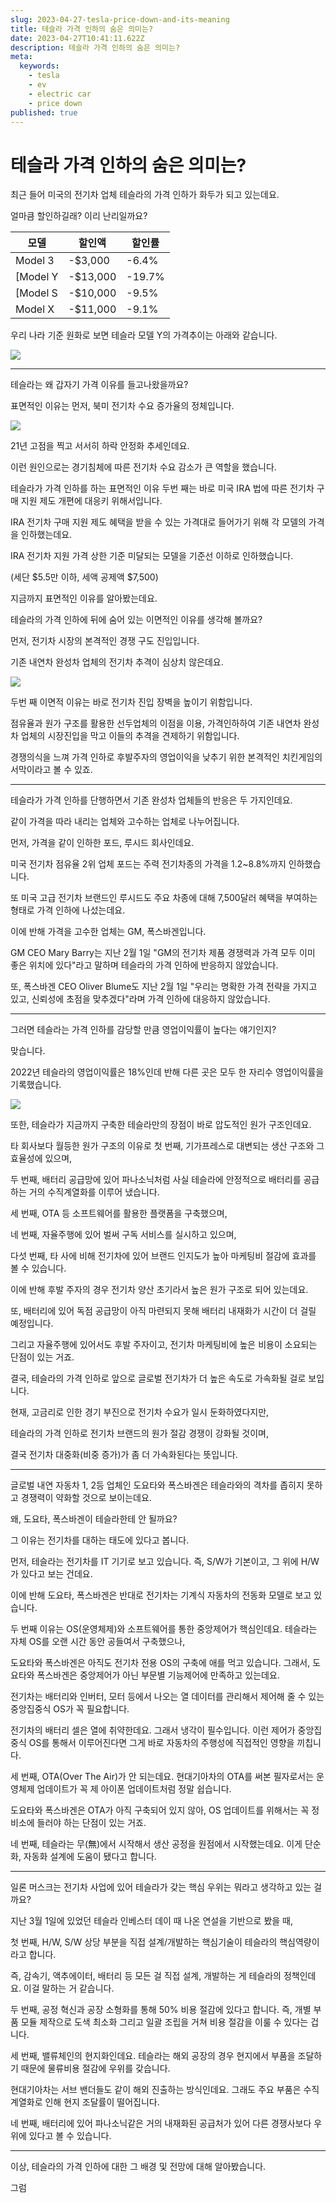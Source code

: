 ```yaml
---
slug: 2023-04-27-tesla-price-down-and-its-meaning
title: 테슬라 가격 인하의 숨은 의미는?
date: 2023-04-27T10:41:11.622Z
description: 테슬라 가격 인하의 숨은 의미는?
meta:
  keywords:
    - tesla
    - ev
    - electric car
    - price down
published: true
---
```


# 테슬라 가격 인하의 숨은 의미는?

최근 들어 미국의 전기차 업체 테슬라의 가격 인하가 화두가 되고 있는데요.

얼마큼 할인하길래? 이리 난리일까요?

| 모델     | 할인액   | 할인률 |
| -------- | -------- | ------ |
| Model 3  | -$3,000  | -6.4%  |
| [Model Y | -$13,000 | -19.7% |
| [Model S | -$10,000 | -9.5%  |
| Model X  | -$11,000 | -9.1%  |

우리 나라 기준 원화로 보면 테슬라 모델 Y의 가격추이는 아래와 같습니다.

![](https://blogger.googleusercontent.com/img/a/AVvXsEhKETvJfSEj7mNKKj2f6Z0Q3qTR3hLCsb498DVL8H5t5PemjZRZ7L6ofqG-Z6Vx0kxzaX092PLp16WaiMijWGobTgPjYmvDrEkR6chHVg-sgx0fYKJ_yFWB1tUlo6jSwbE3el10oX5mZ76xfiTIS-J7PIQ1VqxIHeEjSmcmzcZSQWD3vhv40icu7Ho8)

---

테슬라는 왜 갑자기 가격 이유를 들고나왔을까요?

표면적인 이유는 먼저, 북미 전기차 수요 증가율의 정체입니다.

![](https://blogger.googleusercontent.com/img/a/AVvXsEh5HMKOE5OMgmQ_ScpR1mVazd0_W06EmDu8a1lSv619ZPrCCiaZ6U6CHn39av3az-_SaU5sSJBSdKavr4d4wkslkrYq70erPIQ_LlB6JbLq_DAxwPLr2Iaa4NZfXLvt2WEgblsGwwB_WxDgljfT7pK2hTRxNU4MtdLY5JwNdRXA1pTTPh-_B9vBtL-z)

21년 고점을 찍고 서서히 하락 안정화 추세인데요.

이런 원인으로는 경기침체에 따른 전기차 수요 감소가 큰 역할을 했습니다.

테슬라가 가격 인하를 하는 표면적인 이유 두번 째는 바로 미국 IRA 법에 따른 전기차 구매 지원 제도 개편에 대응키 위해서입니다.

IRA 전기차 구매 지원 제도 혜택을 받을 수 있는 가격대로 들어가기 위해 각 모델의 가격을 인하했는데요.

IRA 전기차 지원 가격 상한 기준 미달되는 모델을 기준선 이하로 인하했습니다.

(세단 $5.5만 이하, 세액 공제액 $7,500)

지금까지 표면적인 이유를 알아봤는데요.

테슬라의 가격 인하에 뒤에 숨어 있는 이면적인 이유를 생각해 볼까요?

먼저, 전기차 시장의 본격적인 경쟁 구도 진입입니다.

기존 내연차 완성차 업체의 전기차 추격이 심상치 않은데요.

![](https://blogger.googleusercontent.com/img/a/AVvXsEifGwedvujauzXJVVewq6gWHR_zNfgc171g-Mht1lTnAnJl_F3iuF_FIKSVL8eECiXSzLFSWXIWDNi3LapvrplR80XyyS-wI5jRy5ltHJLrR2Tn4L4GxygdLMmPpSEvD3VeCh-FMnI6JZ1GuEmhW39TXfbymuKHpU0txAIfwXzpW_iWBVrTk-ic4uHG)

두번 째 이면적 이유는 바로 전기차 진입 장벽을 높이기 위함입니다.

점유율과 원가 구조를 활용한 선두업체의 이점을 이용, 가격인하하여 기존 내연차 완성차 업체의 시장진입을 막고 이들의 추격을 견제하기 위함입니다.

경쟁의식을 느껴 가격 인하로 후발주자의 영업이익을 낮추기 위한 본격적인 치킨게임의 서막이라고 볼 수 있죠.

---

테슬라가 가격 인하를 단행하면서 기존 완성차 업체들의 반응은 두 가지인데요.

같이 가격을 따라 내리는 업체와 고수하는 업체로 나누어집니다.

먼저, 가격을 같이 인하한 포드, 루시드 회사인데요.

미국 전기차 점유율 2위 업체 포드는 주력 전기차종의 가격을 1.2~8.8%까지 인하했습니다.

또 미국 고급 전기차 브랜드인 루시드도 주요 차종에 대해 7,500달러 혜택을 부여하는 형태로 가격 인하에 나섰는데요.

이에 반해 가격을 고수한 업체는 GM, 폭스바겐입니다.

GM CEO Mary Barry는 지난 2월 1일 "GM의 전기차 제품 경쟁력과 가격 모두 이미 좋은 위치에 있다"라고 말하며 테슬라의 가격 인하에 반응하지 않았습니다.

또, 폭스바겐 CEO Oliver Blume도 지난 2월 1일 "우리는 명확한 가격 전략을 가지고 있고, 신뢰성에 초점을 맞추겠다"라며 가격 인하에 대응하지 않았습니다.

---

그러면 테슬라는 가격 인하를 감당할 만큼 영업이익률이 높다는 얘기인지?

맞습니다.

2022년 테슬라의 영업이익률은 18%인데 반해 다른 곳은 모두 한 자리수 영업이익률을 기록했습니다.

![](https://blogger.googleusercontent.com/img/a/AVvXsEhxK6n80ReERK8vsaHo6pU4GfbmUr-3xjs22ZJUbRNIFskZnND8g8-XvOYCFVQ8g23xDme_2UyCRPEmOTiLKwNDWx6-JiZbctJXgr3L88c_HCNEzr4QrnMiqljtJRtL1uxaxqDVucvLmXfoG4RVkZeAAvi8h66kIcvCZodEVstOXHrBrpWXMboTbynA)

또한, 테슬라가 지금까지 구축한 테슬라만의 장점이 바로 압도적인 원가 구조인데요.

타 회사보다 월등한 원가 구조의 이유로 첫 번째, 기가프레스로 대변되는 생산 구조와 그 효율성에 있으며,

두 번째, 배터리 공급망에 있어 파나소닉처럼 사실 테슬라에 안정적으로 배터리를 공급하는 거의 수직계열화를 이루어 냈습니다.

세 번째, OTA 등 소프트웨어를 활용한 플랫폼을 구축했으며,

네 번째, 자율주행에 있어 벌써 구독 서비스를 실시하고 있으며,

다섯 번째, 타 사에 비해 전기차에 있어 브랜드 인지도가 높아 마케팅비 절감에 효과를 볼 수 있습니다.

이에 반해 후발 주자의 경우 전기차 양산 초기라서 높은 원가 구조로 되어 있는데요.

또, 배터리에 있어 독점 공급망이 아직 마련되지 못해 배터리 내재화가 시간이 더 걸릴 예정입니다.

그리고 자율주행에 있어서도 후발 주자이고, 전기차 마케팅비에 높은 비용이 소요되는 단점이 있는 거죠.

결국, 테슬라의 가격 인하로 앞으로 글로벌 전기차가 더 높은 속도로 가속화될 걸로 보입니다.

현재, 고금리로 인한 경기 부진으로 전기차 수요가 일시 둔화하였다지만,

테슬라의 가격 인하로 전기차 브랜드의 원가 절감 경쟁이 강화될 것이며,

결국 전기차 대중화(비중 증가)가 좀 더 가속화된다는 뜻입니다.

---

글로벌 내연 자동차 1, 2등 업체인 도요타와 폭스바겐은 테슬라와의 격차를 좁히지 못하고 경쟁력이 약화할 것으로 보이는데요.

왜, 도요타, 폭스바겐이 테슬라한테 안 될까요?

그 이유는 전기차를 대하는 태도에 있다고 봅니다.

먼저, 테슬라는 전기차를 IT 기기로 보고 있습니다. 즉, S/W가 기본이고, 그 위에 H/W가 있다고 보는 건데요.

이에 반해 도요타, 폭스바겐은 반대로 전기차는 기계식 자동차의 전동화 모델로 보고 있습니다.

두 번째 이유는 OS(운영체제)와 소프트웨어를 통한 중앙제어가 핵심인데요. 테슬라는 자체 OS를 오랜 시간 동안 공들여서 구축했으나,

도요타와 폭스바겐은 아직도 전기차 전용 OS의 구축에 애를 먹고 있습니다. 그래서, 도요타와 폭스바겐은 중앙제어가 아닌 부문별 기능제어에 만족하고 있는데요.

전기차는 배터리와 인버터, 모터 등에서 나오는 열 데이터를 관리해서 제어해 줄 수 있는 중앙집중식 OS가 꼭 필요합니다.

전기차의 배터리 셀은 열에 취약한데요. 그래서 냉각이 필수입니다. 이런 제어가 중앙집중식 OS를 통해서 이루어진다면 그게 바로 자동차의 주행성에 직접적인 영향을 끼칩니다.

세 번째, OTA(Over The Air)가 안 되는데요. 현대기아차의 OTA를 써본 필자로서는 운영체제 업데이트가 꼭 제 아이폰 업데이트처럼 정말 쉽습니다.

도요타와 폭스바겐은 OTA가 아직 구축되어 있지 않아, OS 업데이트를 위해서는 꼭 정비소에 들러야 하는 단점이 있는 거죠.

네 번째, 테슬라는 무(無)에서 시작해서 생산 공정을 원점에서 시작했는데요. 이게 단순화, 자동화 설계에 도움이 됐다고 합니다.

---

일론 머스크는 전기차 사업에 있어 테슬라가 갖는 핵심 우위는 뭐라고 생각하고 있는 걸까요?

지난 3월 1일에 있었던 테슬라 인베스터 데이 때 나온 연설을 기반으로 봤을 때,

첫 번째, H/W, S/W 상당 부분을 직접 설계/개발하는 핵심기술이 테슬라의 핵심역량이라고 합니다.

즉, 감속기, 액추에이터, 배터리 등 모든 걸 직접 설계, 개발하는 게 테슬라의 정책인데요. 이걸 말하는 거 같습니다.

두 번째, 공정 혁신과 공장 소형화를 통해 50% 비용 절감에 있다고 합니다. 즉, 개별 부품 모듈 제작으로 도색 최소화 그리고 일괄 조립을 거쳐 비용 절감을 이룰 수 있다는 겁니다.

세 번째, 밸류체인의 현지화인데요. 테슬라는 해외 공장의 경우 현지에서 부품을 조달하기 때문에 물류비용 절감에 우위를 갖습니다.

현대기아차는 서브 밴더들도 같이 해외 진출하는 방식인데요. 그래도 주요 부품은 수직계열화로 인해 현지 조달률이 떨어집니다.

네 번째, 배터리에 있어 파나소닉같은 거의 내재화된 공급처가 있어 다른 경쟁사보다 우위에 있다고 볼 수 있습니다.

---

이상, 테슬라의 가격 인하에 대한 그 배경 및 전망에 대해 알아봤습니다.

그럼
